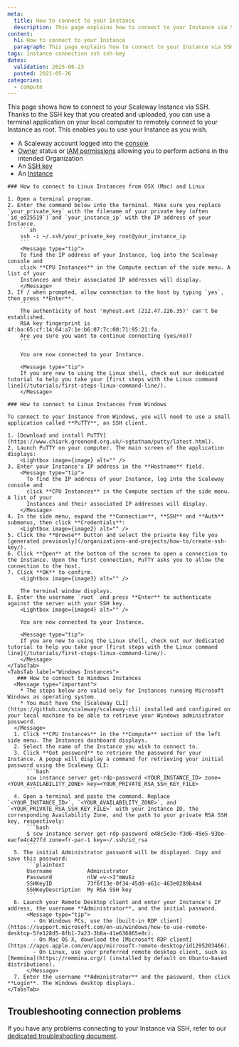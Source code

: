 ```yaml
---
meta:
  title: How to connect to your Instance
  description: This page explains how to connect to your Instance via SSH
content:
  h1: How to connect to your Instance
  paragraph: This page explains how to connect to your Instance via SSH
tags: instance connection ssh ssh-key
dates:
  validation: 2025-06-23
  posted: 2021-05-26
categories:
  - compute
---
```




This page shows how to connect to your Scaleway Instance via SSH. Thanks to the SSH key that you created and uploaded, you can use a terminal application on your local computer to remotely connect to your Instance as root. This enables you to use your Instance as you wish.

<Requirements />

- A Scaleway account logged into the [console](https://console.scaleway.com)
- [Owner](/iam/concepts/#owner) status or [IAM permissions](/iam/concepts/#permission) allowing you to perform actions in the intended Organization
- An [SSH key](/organizations-and-projects/how-to/create-ssh-key/)
- An [Instance](/instances/how-to/create-an-instance/)

<Tabs id="connectinstance">

  <TabsTab label="Linux Instances">

    ### How to connect to Linux Instances from OSX (Mac) and Linux

    1. Open a terminal program.
    2. Enter the command below into the terminal. Make sure you replace `your_private_key` with the filename of your private key (often `id_ed25519`) and `your_instance_ip` with the IP address of your Instance.
        ```sh
        ssh -i ~/.ssh/your_private_key root@your_instance_ip
        ```
        <Message type="tip">
        To find the IP address of your Instance, log into the Scaleway console and
        click **CPU Instances** in the Compute section of the side menu. A list of your
        Instances and their associated IP addresses will display.
        </Message>
    3. If / when prompted, allow connection to the host by typing `yes`, then press **Enter**.
        ```
        The authenticity of host 'myhost.ext (212.47.226.35)' can't be established.
        RSA key fingerprint is 4f:ba:65:cf:14:64:a7:1e:b6:07:7c:00:71:95:21:fa.
        Are you sure you want to continue connecting (yes/no)?
        ```

        You are now connected to your Instance.

        <Message type="tip">
        If you are new to using the Linux shell, check out our dedicated tutorial to help you take your [first steps with the Linux command line](/tutorials/first-steps-linux-command-line/).
        </Message>

    ### How to connect to Linux Instances from Windows

    To connect to your Instance from Windows, you will need to use a small application called **PuTTY**, an SSH client.

    1. [Download and install PuTTY](https://www.chiark.greenend.org.uk/~sgtatham/putty/latest.html).
    2. Launch PuTTY on your computer. The main screen of the application displays:
        <Lightbox image={image} alt="" />
    3. Enter your Instance's IP address in the **Hostname** field.
        <Message type="tip">
          To find the IP address of your Instance, log into the Scaleway console and
          click **CPU Instances** in the Compute section of the side menu. A list of your
          Instances and their associated IP addresses will display.
        </Message>
    4. In the side menu, expand the **Connection**, **SSH** and **Auth** submenus, then click **Credentials**:
        <Lightbox image={image2} alt="" />
    5. Click the **Browse** button and select the private key file you [generated previously](/organizations-and-projects/how-to/create-ssh-key/).
    6. Click **Open** at the bottom of the screen to open a connection to the Instance. Upon the first connection, PuTTY asks you to allow the connection to the host.
    7. Click **OK** to confirm.
        <Lightbox image={image3} alt="" />

        The terminal window displays.
    8. Enter the username `root` and press **Enter** to authenticate against the server with your SSH key.
        <Lightbox image={image4} alt="" />

        You are now connected to your Instance.

        <Message type="tip">
        If you are new to using the Linux shell, check out our dedicated tutorial to help you take your [first steps with the Linux command line](/tutorials/first-steps-linux-command-line/).
        </Message>
    </TabsTab>
    <TabsTab label="Windows Instances">
       ### How to connect to Windows Instances
      <Message type="important">
        * The steps below are valid only for Instances running Microsoft Windows as operating system.
        * You must have the [Scaleway CLI](https://github.com/scaleway/scaleway-cli) installed and configured on your local machine to be able to retrieve your Windows administrator password.
      </Message>
      1. Click **CPU Instances** in the **Compute** section of the left side menu. The Instances dashboard displays.
      2. Select the name of the Instance you wish to connect to.
      3. Click **Get password** to retrieve the password for your Instance. A popup will display a command for retrieving your initial password using the Scaleway CLI:
          ```bash
          scw instance server get-rdp-password <YOUR_INSTANCE_ID> zone=<YOUR_AVAILABILITY_ZONE> key=<YOUR_PRIVATE_RSA_SSH_KEY_FILE>
          ```
      4. Open a terminal and paste the command. Replace `<YOUR_INSTANCE_ID>`, `<YOUR_AVAILABILITY_ZONE>`, and `<YOUR_PRIVATE_RSA_SSH_KEY_FILE>` with your Instance ID, the corresponding Availability Zone, and the path to your private RSA SSH key, respectively:
          ```bash
          $ scw instance server get-rdp-password e48c5e3e-f3d6-49e5-93be-eacfe4c427fd zone=fr-par-1 key=~/.ssh/id_rsa
          ```
      5. The initial Administrator password will be displayed. Copy and save this password:
          ```plaintext
          Username           Administrator
          Password           nlW_=v->I"mWuEz
          SSHKeyID           73f6f13e-0f34-45d0-a61c-463e0289b4a4
          SSHKeyDescription  My RSA SSH key
          ```
      6. Launch your Remote Desktop client and enter your Instance's IP address, the username **Administrator**, and the initial password.
          <Message type="tip">
            - On Windows PCs, use the [built-in RDP client](https://support.microsoft.com/en-us/windows/how-to-use-remote-desktop-5fe128d5-8fb1-7a23-3b8a-41e636865e8c).
            - On Mac OS X, download the [Microsoft RDP client](https://apps.apple.com/en/app/microsoft-remote-desktop/id1295203466).
            - On Linux, use your preferred remote desktop client, such as [Remmina](https://remmina.org/) (installed by default on Ubuntu-based distributions).
          </Message>
      7. Enter the username **Administrator** and the password, then click **Login**. The Windows desktop displays.
    </TabsTab>
  </Tabs>

## Troubleshooting connection problems

If you have any problems connecting to your Instance via SSH, refer to our [dedicated troubleshooting document](/instances/troubleshooting/cant-connect-ssh/).
